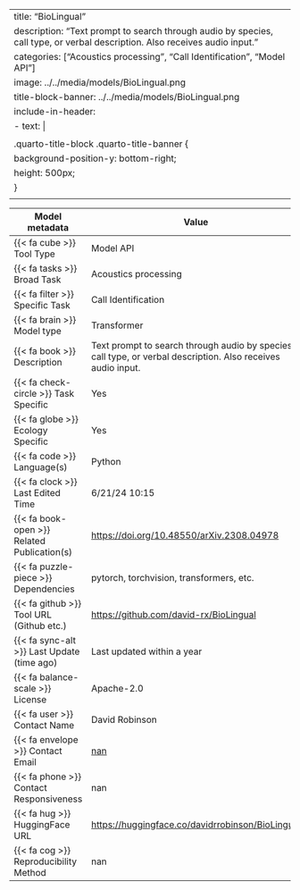 
---
title: "BioLingual"
description: "Text prompt to search through audio by species, call type, or verbal description. Also receives audio input."
categories: ["Acoustics processing", "Call Identification", "Model API"]
image: ../../media/models/BioLingual.png
title-block-banner: ../../media/models/BioLingual.png
include-in-header:
  - text: |
      <style>
      .quarto-title-block .quarto-title-banner {
        background-position-y: bottom-right;
        height: 500px;
      }
      </style>
---

| Model metadata             | Value                               |
|----------------------------|------------------------------------|
| {{< fa cube >}} Tool Type | [Model API]{.tool_type .tool_type_pkglib} |
| {{< fa tasks >}} Broad Task | Acoustics processing |
| {{< fa filter >}} Specific Task | Call Identification |
| {{< fa brain >}} Model type | Transformer |
| {{< fa book >}} Description | Text prompt to search through audio by species, call type, or verbal description. Also receives audio input. |
| {{< fa check-circle >}} Task Specific | Yes |
| {{< fa globe >}} Ecology Specific | Yes |
| {{< fa code >}} Language(s) | Python |
| {{< fa clock >}} Last Edited Time | 6/21/24 10:15 |
| {{< fa book-open >}} Related Publication(s) | [ https://doi.org/10.48550/arXiv.2308.04978]( https://doi.org/10.48550/arXiv.2308.04978) |
| {{< fa puzzle-piece >}} Dependencies | pytorch, torchvision, transformers, etc. |
| {{< fa github >}} Tool URL (Github etc.) | [https://github.com/david-rx/BioLingual](https://github.com/david-rx/BioLingual) |
| {{< fa sync-alt >}} Last Update (time ago) | Last updated within a year |
| {{< fa balance-scale >}} License | Apache-2.0 |
| {{< fa user >}} Contact Name | David Robinson |
| {{< fa envelope >}} Contact Email | [nan](nan) |
| {{< fa phone >}} Contact Responsiveness | nan |
| {{< fa hug >}} HuggingFace URL | [https://huggingface.co/davidrrobinson/BioLingual](https://huggingface.co/davidrrobinson/BioLingual) |
| {{< fa cog >}} Reproducibility Method | nan |
